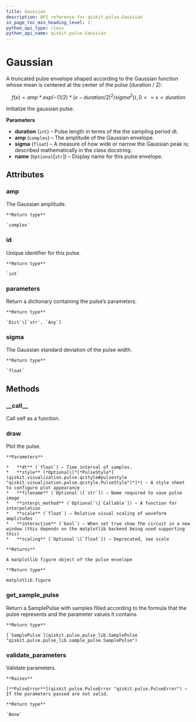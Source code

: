 ```yaml
---
title: Gaussian
description: API reference for qiskit.pulse.Gaussian
in_page_toc_min_heading_level: 1
python_api_type: class
python_api_name: qiskit.pulse.Gaussian
---
```


# Gaussian

<Class id="qiskit.pulse.Gaussian" github="https://github.com/qiskit/qiskit/tree/stable/0.14/qiskit/pulse/pulse_lib/parametric_pulses.py" signature="Gaussian(duration, amp, sigma, name=None)">
  A truncated pulse envelope shaped according to the Gaussian function whose mean is centered at the center of the pulse (duration / 2):

  $$
  f(x) = amp * exp( -(1/2) * (x - duration/2)^2 / sigma^2) )  ,  0 <= x < duration
  $$

  Initialize the gaussian pulse.

  **Parameters**

  *   **duration** (`int`) – Pulse length in terms of the the sampling period dt.
  *   **amp** (`complex`) – The amplitude of the Gaussian envelope.
  *   **sigma** (`float`) – A measure of how wide or narrow the Gaussian peak is; described mathematically in the class docstring.
  *   **name** (`Optional`\[`str`]) – Display name for this pulse envelope.

  ## Attributes

  ### amp

  <Attribute id="qiskit.pulse.Gaussian.amp" name="amp" signature="complex">
    The Gaussian amplitude.

    **Return type**

    `complex`
  </Attribute>

  ### id

  <Attribute id="qiskit.pulse.Gaussian.id" name="id" signature="int">
    Unique identifier for this pulse.

    **Return type**

    `int`
  </Attribute>

  ### parameters

  <Attribute id="qiskit.pulse.Gaussian.parameters" name="parameters" signature="Dict[str, Any]">
    Return a dictionary containing the pulse’s parameters.

    **Return type**

    `Dict`\[`str`, `Any`]
  </Attribute>

  ### sigma

  <Attribute id="qiskit.pulse.Gaussian.sigma" name="sigma" signature="float">
    The Gaussian standard deviation of the pulse width.

    **Return type**

    `float`
  </Attribute>

  ## Methods

  ### \_\_call\_\_

  <Function id="qiskit.pulse.Gaussian.__call__" name="__call__" signature="Gaussian.__call__(channel)">
    Call self as a function.
  </Function>

  ### draw

  <Function id="qiskit.pulse.Gaussian.draw" name="draw" signature="Gaussian.draw(dt=1, style=None, filename=None, interp_method=None, scale=1, interactive=False, scaling=None)">
    Plot the pulse.

    **Parameters**

    *   **dt** (`float`) – Time interval of samples.
    *   **style** (*Optional\[*[*PulseStyle*](qiskit.visualization.pulse.qcstyle#pulsestyle "qiskit.visualization.pulse.qcstyle.PulseStyle")*]*) – A style sheet to configure plot appearance
    *   **filename** (`Optional`\[`str`]) – Name required to save pulse image
    *   **interp\_method** (`Optional`\[`Callable`]) – A function for interpolation
    *   **scale** (`float`) – Relative visual scaling of waveform amplitudes
    *   **interactive** (`bool`) – When set true show the circuit in a new window (this depends on the matplotlib backend being used supporting this)
    *   **scaling** (`Optional`\[`float`]) – Deprecated, see scale

    **Returns**

    A matplotlib figure object of the pulse envelope

    **Return type**

    matplotlib.figure
  </Function>

  ### get\_sample\_pulse

  <Function id="qiskit.pulse.Gaussian.get_sample_pulse" name="get_sample_pulse" signature="Gaussian.get_sample_pulse()">
    Return a SamplePulse with samples filled according to the formula that the pulse represents and the parameter values it contains.

    **Return type**

    [`SamplePulse`](qiskit.pulse.pulse_lib.SamplePulse "qiskit.pulse.pulse_lib.sample_pulse.SamplePulse")
  </Function>

  ### validate\_parameters

  <Function id="qiskit.pulse.Gaussian.validate_parameters" name="validate_parameters" signature="Gaussian.validate_parameters()">
    Validate parameters.

    **Raises**

    [**PulseError**](qiskit.pulse.PulseError "qiskit.pulse.PulseError") – If the parameters passed are not valid.

    **Return type**

    `None`
  </Function>
</Class>

